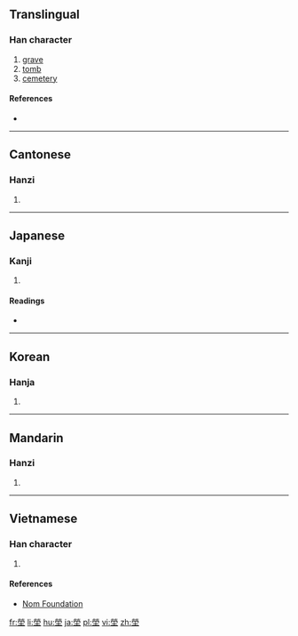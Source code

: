 {{also|茔}}
==Translingual==

===Han character===
{{Han char|rn=32|rad=土|as=10|sn=13|four=9910<sub>4</sub>|canj=火火月土 (FFBG)|ids=⿱⿱⿰[[火]]火[[冖]][[土]]}}

# [[grave]]
# [[tomb]]
# [[cemetery]]

====References====
* {{Han ref|kx=0235.020|dkj=05320|dj=0472.290|hdz=10474.050|uh=584B|ud=22603|bh=B6F7|bd=46839}}

----

==Cantonese==

===Hanzi===
{{yue-hanzi|jyut=|y=ying4|sim=茔}}

# {{defn|lang=yue|sort=土10}}

----

==Japanese==

===Kanji===
{{ja-kanji|grade=|rs=土10}}

# {{defn|lang=ja|sort=土10}}

====Readings====
* {{ja-readings|on=[[えい]] (ei)|kun=[[はか]] (haka)}}

----

==Korean==

===Hanja===
{{ko-hanja|hangeul=영|rv=yeong|mr=yŏng}}

# {{defn|lang=ko|sort=土10}}

----

==Mandarin==

===Hanzi===
{{cmn-hanzi|sim=茔|pin=[[yíng]] ([[ying2]])|wg=ying<sup>2</sup>}}

# {{defn|lang=cmn|sort=土10}}

----

==Vietnamese==

===Han character===
{{vi-hantu|[[uýnh]], [[doanh]], [[uýnh]]|rs=土10}}

# {{defn|lang=vi|sort=土10}}

====References====
*[http://nomfoundation.org/common/nom_details.php?codepoint=584b Nom Foundation]

[[fr:塋]]
[[li:塋]]
[[hu:塋]]
[[ja:塋]]
[[pl:塋]]
[[vi:塋]]
[[zh:塋]]